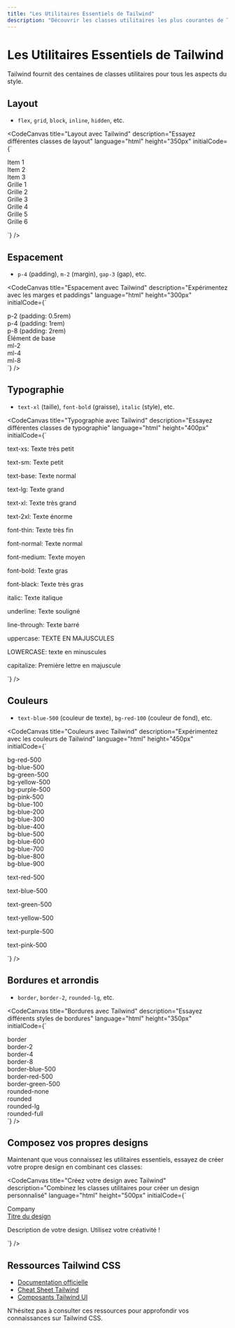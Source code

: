 ```yaml
---
title: "Les Utilitaires Essentiels de Tailwind"
description: "Découvrir les classes utilitaires les plus courantes de Tailwind CSS"
---
```


# Les Utilitaires Essentiels de Tailwind

Tailwind fournit des centaines de classes utilitaires pour tous les aspects du style.

## Layout

- `flex`, `grid`, `block`, `inline`, `hidden`, etc.

<CodeCanvas
  title="Layout avec Tailwind"
  description="Essayez différentes classes de layout"
  language="html"
  height="350px"
  initialCode={`<!-- Expérimentez avec les classes flex -->
<div class="flex space-x-4 p-4 bg-gray-100 rounded-lg">
  <div class="bg-blue-500 p-4 text-white rounded">Item 1</div>
  <div class="bg-blue-500 p-4 text-white rounded">Item 2</div>
  <div class="bg-blue-500 p-4 text-white rounded">Item 3</div>
</div>

<!-- Essayez les classes grid -->
<div class="grid grid-cols-3 gap-4 mt-4 p-4 bg-gray-100 rounded-lg">
  <div class="bg-green-500 p-4 text-white rounded">Grille 1</div>
  <div class="bg-green-500 p-4 text-white rounded">Grille 2</div>
  <div class="bg-green-500 p-4 text-white rounded">Grille 3</div>
  <div class="bg-green-500 p-4 text-white rounded">Grille 4</div>
  <div class="bg-green-500 p-4 text-white rounded">Grille 5</div>
  <div class="bg-green-500 p-4 text-white rounded">Grille 6</div>
</div>

<!-- Essayez d'ajouter d'autres layouts ou de modifier ceux-ci -->
`}
/>

## Espacement

- `p-4` (padding), `m-2` (margin), `gap-3` (gap), etc.

<CodeCanvas
  title="Espacement avec Tailwind"
  description="Expérimentez avec les marges et paddings"
  language="html"
  height="300px"
  initialCode={`<div class="space-y-4 bg-gray-100 p-6 rounded-lg">
  <!-- Padding (p-) -->
  <div class="bg-white rounded shadow">
    <div class="bg-blue-100 p-2">p-2 (padding: 0.5rem)</div>
  </div>
  
  <div class="bg-white rounded shadow">
    <div class="bg-blue-100 p-4">p-4 (padding: 1rem)</div>
  </div>
  
  <div class="bg-white rounded shadow">
    <div class="bg-blue-100 p-8">p-8 (padding: 2rem)</div>
  </div>
  
  <!-- Marge (m-) -->
  <div class="bg-white p-4 rounded shadow">
    <div class="bg-red-100 inline-block">Élément de base</div>
    <div class="bg-red-100 inline-block ml-2">ml-2</div>
    <div class="bg-red-100 inline-block ml-4">ml-4</div>
    <div class="bg-red-100 inline-block ml-8">ml-8</div>
  </div>
</div>
`}
/>

## Typographie

- `text-xl` (taille), `font-bold` (graisse), `italic` (style), etc.

<CodeCanvas
  title="Typographie avec Tailwind"
  description="Essayez différentes classes de typographie"
  language="html"
  height="400px"
  initialCode={`<div class="p-6 bg-gray-100 space-y-6 rounded-lg font-sans">
  <!-- Tailles de texte -->
  <div>
    <p class="text-xs">text-xs: Texte très petit</p>
    <p class="text-sm">text-sm: Texte petit</p>
    <p class="text-base">text-base: Texte normal</p>
    <p class="text-lg">text-lg: Texte grand</p>
    <p class="text-xl">text-xl: Texte très grand</p>
    <p class="text-2xl">text-2xl: Texte énorme</p>
  </div>
  
  <!-- Graisse de police -->
  <div>
    <p class="font-thin">font-thin: Texte très fin</p>
    <p class="font-normal">font-normal: Texte normal</p>
    <p class="font-medium">font-medium: Texte moyen</p>
    <p class="font-bold">font-bold: Texte gras</p>
    <p class="font-black">font-black: Texte très gras</p>
  </div>
  
  <!-- Styles de texte -->
  <div>
    <p class="italic">italic: Texte italique</p>
    <p class="underline">underline: Texte souligné</p>
    <p class="line-through">line-through: Texte barré</p>
    <p class="uppercase">uppercase: TEXTE EN MAJUSCULES</p>
    <p class="lowercase">LOWERCASE: texte en minuscules</p>
    <p class="capitalize">capitalize: Première lettre en majuscule</p>
  </div>
</div>
`}
/>

## Couleurs

- `text-blue-500` (couleur de texte), `bg-red-100` (couleur de fond), etc.

<CodeCanvas
  title="Couleurs avec Tailwind"
  description="Expérimentez avec les couleurs de Tailwind"
  language="html"
  height="450px"
  initialCode={`<div class="p-6 space-y-6 bg-white rounded-lg shadow">
  <!-- Couleurs de fond (bg-) -->
  <div class="grid grid-cols-3 gap-2">
    <div class="bg-red-500 p-4 text-white rounded">bg-red-500</div>
    <div class="bg-blue-500 p-4 text-white rounded">bg-blue-500</div>
    <div class="bg-green-500 p-4 text-white rounded">bg-green-500</div>
    <div class="bg-yellow-500 p-4 text-white rounded">bg-yellow-500</div>
    <div class="bg-purple-500 p-4 text-white rounded">bg-purple-500</div>
    <div class="bg-pink-500 p-4 text-white rounded">bg-pink-500</div>
  </div>
  
  <!-- Variations d'intensité -->
  <div class="space-y-2">
    <div class="bg-blue-100 p-2 rounded">bg-blue-100</div>
    <div class="bg-blue-200 p-2 rounded">bg-blue-200</div>
    <div class="bg-blue-300 p-2 rounded">bg-blue-300</div>
    <div class="bg-blue-400 p-2 text-white rounded">bg-blue-400</div>
    <div class="bg-blue-500 p-2 text-white rounded">bg-blue-500</div>
    <div class="bg-blue-600 p-2 text-white rounded">bg-blue-600</div>
    <div class="bg-blue-700 p-2 text-white rounded">bg-blue-700</div>
    <div class="bg-blue-800 p-2 text-white rounded">bg-blue-800</div>
    <div class="bg-blue-900 p-2 text-white rounded">bg-blue-900</div>
  </div>
  
  <!-- Couleurs de texte (text-) -->
  <div class="grid grid-cols-3 gap-2 bg-gray-100 p-4 rounded">
    <p class="text-red-500">text-red-500</p>
    <p class="text-blue-500">text-blue-500</p>
    <p class="text-green-500">text-green-500</p>
    <p class="text-yellow-500">text-yellow-500</p>
    <p class="text-purple-500">text-purple-500</p>
    <p class="text-pink-500">text-pink-500</p>
  </div>
</div>
`}
/>

## Bordures et arrondis

- `border`, `border-2`, `rounded-lg`, etc.

<CodeCanvas
  title="Bordures avec Tailwind"
  description="Essayez différents styles de bordures"
  language="html"
  height="350px"
  initialCode={`<div class="p-6 space-y-6 bg-gray-100 rounded-lg">
  <!-- Épaisseurs de bordures -->
  <div class="grid grid-cols-4 gap-4">
    <div class="border bg-white p-4 rounded">border</div>
    <div class="border-2 bg-white p-4 rounded">border-2</div>
    <div class="border-4 bg-white p-4 rounded">border-4</div>
    <div class="border-8 bg-white p-4 rounded">border-8</div>
  </div>
  
  <!-- Couleurs de bordures -->
  <div class="grid grid-cols-3 gap-4">
    <div class="border-2 border-blue-500 bg-white p-4 rounded">border-blue-500</div>
    <div class="border-2 border-red-500 bg-white p-4 rounded">border-red-500</div>
    <div class="border-2 border-green-500 bg-white p-4 rounded">border-green-500</div>
  </div>
  
  <!-- Arrondis (border-radius) -->
  <div class="grid grid-cols-4 gap-4">
    <div class="bg-blue-500 p-4 text-white rounded-none">rounded-none</div>
    <div class="bg-blue-500 p-4 text-white rounded">rounded</div>
    <div class="bg-blue-500 p-4 text-white rounded-lg">rounded-lg</div>
    <div class="bg-blue-500 p-4 text-white rounded-full">rounded-full</div>
  </div>
</div>
`}
/>

## Composez vos propres designs

Maintenant que vous connaissez les utilitaires essentiels, essayez de créer votre propre design en combinant ces classes:

<CodeCanvas
  title="Créez votre design avec Tailwind"
  description="Combinez les classes utilitaires pour créer un design personnalisé"
  language="html"
  height="500px"
  initialCode={`<!-- Créez une carte de profil, une bannière, ou tout autre élément d'interface -->
<div class="p-6 bg-gray-100 min-h-full">
  <!-- C'est votre espace ! Remplacez ce commentaire par votre code. -->
  <!-- Voici une structure de base pour commencer : -->
  
  <div class="max-w-md mx-auto bg-white rounded-xl shadow-md overflow-hidden">
    <div class="p-8">
      <div class="uppercase tracking-wide text-sm text-indigo-500 font-semibold">Company</div>
      <a href="#" class="block mt-1 text-lg leading-tight font-medium text-black hover:underline">Titre du design</a>
      <p class="mt-2 text-gray-500">Description de votre design. Utilisez votre créativité !</p>
    </div>
  </div>
  
</div>
`}
/>

## Ressources Tailwind CSS

- [Documentation officielle](https://tailwindcss.com/docs)
- [Cheat Sheet Tailwind](https://nerdcave.com/tailwind-cheat-sheet)
- [Composants Tailwind UI](https://tailwindui.com/components)

N'hésitez pas à consulter ces ressources pour approfondir vos connaissances sur Tailwind CSS.
